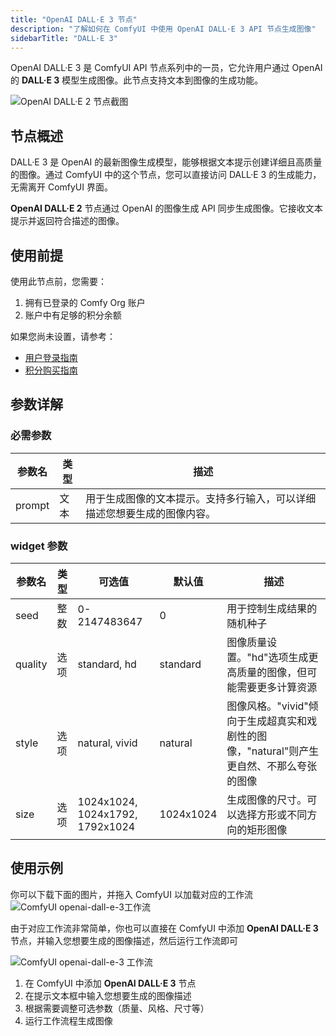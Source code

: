 ```yaml
---
title: "OpenAI DALL·E 3 节点"
description: "了解如何在 ComfyUI 中使用 OpenAI DALL·E 3 API 节点生成图像"
sidebarTitle: "DALL·E 3"
---
```


OpenAI DALL·E 3 是 ComfyUI API 节点系列中的一员，它允许用户通过 OpenAI 的 **DALL·E 3** 模型生成图像。此节点支持文本到图像的生成功能。


![OpenAI DALL·E 2 节点截图](/images/comfy_core/api_nodes/openai-dall-e-3.jpg)

## 节点概述

DALL·E 3 是 OpenAI 的最新图像生成模型，能够根据文本提示创建详细且高质量的图像。通过 ComfyUI 中的这个节点，您可以直接访问 DALL·E 3 的生成能力，无需离开 ComfyUI 界面。

**OpenAI DALL·E 2** 节点通过 OpenAI 的图像生成 API 同步生成图像。它接收文本提示并返回符合描述的图像。

## 使用前提

使用此节点前，您需要：

1. 拥有已登录的 Comfy Org 账户
2. 账户中有足够的积分余额

如果您尚未设置，请参考：
- [用户登录指南](/zh-CN/interface/user)
- [积分购买指南](/zh-CN/interface/credits)

## 参数详解

### 必需参数

| 参数名  | 类型 | 描述                                                         |
|--------|----|---------------------------------------------------------------|
| prompt | 文本 | 用于生成图像的文本提示。支持多行输入，可以详细描述您想要生成的图像内容。 |

### widget 参数

| 参数名   | 类型 | 可选值                           | 默认值     | 描述                                                                       |
|---------|-----|---------------------------------|-----------|------------------------------------------------------------------------------|
| seed    | 整数 | 0-2147483647                    | 0         | 用于控制生成结果的随机种子                               |
| quality | 选项 | standard, hd                    | standard  | 图像质量设置。"hd"选项生成更高质量的图像，但可能需要更多计算资源                       |
| style   | 选项 | natural, vivid                  | natural   | 图像风格。"vivid"倾向于生成超真实和戏剧性的图像，"natural"则产生更自然、不那么夸张的图像 |
| size    | 选项 | 1024x1024, 1024x1792, 1792x1024 | 1024x1024 | 生成图像的尺寸。可以选择方形或不同方向的矩形图像                                     |

## 使用示例

你可以下载下面的图片，并拖入 ComfyUI 以加载对应的工作流
![ComfyUI openai-dall-e-3工作流](https://raw.githubusercontent.com/Comfy-Org/example_workflows/main/api_nodes/openai-dall-e-3/text2image.png)

由于对应工作流非常简单，你也可以直接在 ComfyUI 中添加 **OpenAI DALL·E 3** 节点，并输入您想要生成的图像描述，然后运行工作流即可

![ComfyUI openai-dall-e-3 工作流](/images/tutorial/api_nodes/openai-dall-e-3/text2image.jpg)


1. 在 ComfyUI 中添加 **OpenAI DALL·E 3** 节点
2. 在提示文本框中输入您想要生成的图像描述
3. 根据需要调整可选参数（质量、风格、尺寸等）
4. 运行工作流程生成图像


